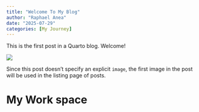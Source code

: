 ```yaml
---
title: "Welcome To My Blog"
author: "Raphael Anea"
date: "2025-07-29"
categories: [My Journey]
---
```


This is the first post in a Quarto blog. Welcome!

![](thumbnail.jpg)

Since this post doesn't specify an explicit `image`, the first image in the post will be used in the listing page of posts.

# My Work space
